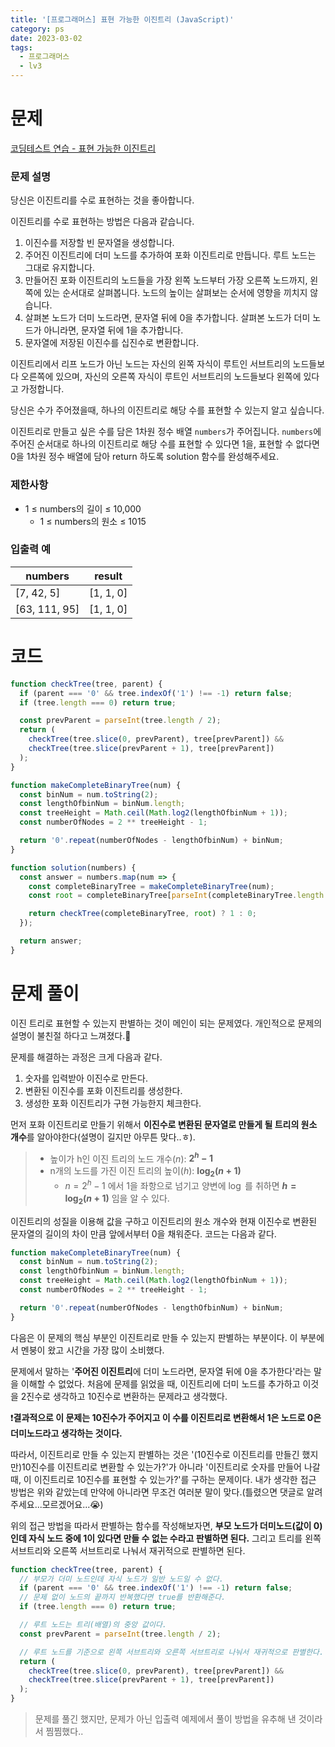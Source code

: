 ```yaml
---
title: '[프로그래머스] 표현 가능한 이진트리 (JavaScript)'
category: ps
date: 2023-03-02
tags:
  - 프로그래머스
  - lv3
---
```


# 문제

[코딩테스트 연습 - 표현 가능한 이진트리](https://school.programmers.co.kr/learn/courses/30/lessons/150367)

### 문제 설명

당신은 이진트리를 수로 표현하는 것을 좋아합니다.

이진트리를 수로 표현하는 방법은 다음과 같습니다.

1. 이진수를 저장할 빈 문자열을 생성합니다.
2. 주어진 이진트리에 더미 노드를 추가하여 포화 이진트리로 만듭니다. 루트 노드는 그대로 유지합니다.
3. 만들어진 포화 이진트리의 노드들을 가장 왼쪽 노드부터 가장 오른쪽 노드까지, 왼쪽에 있는 순서대로 살펴봅니다. 노드의 높이는 살펴보는 순서에 영향을 끼치지 않습니다.
4. 살펴본 노드가 더미 노드라면, 문자열 뒤에 0을 추가합니다. 살펴본 노드가 더미 노드가 아니라면, 문자열 뒤에 1을 추가합니다.
5. 문자열에 저장된 이진수를 십진수로 변환합니다.

이진트리에서 리프 노드가 아닌 노드는 자신의 왼쪽 자식이 루트인 서브트리의 노드들보다 오른쪽에 있으며, 자신의 오른쪽 자식이 루트인 서브트리의 노드들보다 왼쪽에 있다고 가정합니다.

당신은 수가 주어졌을때, 하나의 이진트리로 해당 수를 표현할 수 있는지 알고 싶습니다.

이진트리로 만들고 싶은 수를 담은 1차원 정수 배열 `numbers`가 주어집니다. `numbers`에 주어진 순서대로 하나의 이진트리로 해당 수를 표현할 수 있다면 1을, 표현할 수 없다면 0을 1차원 정수 배열에 담아 return 하도록 solution 함수를 완성해주세요.

### 제한사항

- 1 ≤ numbers의 길이 ≤ 10,000
  - 1 ≤ numbers의 원소 ≤ 1015

### 입출력 예

| numbers       | result    |
| ------------- | --------- |
| [7, 42, 5]    | [1, 1, 0] |
| [63, 111, 95] | [1, 1, 0] |

# 코드

```js
function checkTree(tree, parent) {
  if (parent === '0' && tree.indexOf('1') !== -1) return false;
  if (tree.length === 0) return true;

  const prevParent = parseInt(tree.length / 2);
  return (
    checkTree(tree.slice(0, prevParent), tree[prevParent]) &&
    checkTree(tree.slice(prevParent + 1), tree[prevParent])
  );
}

function makeCompleteBinaryTree(num) {
  const binNum = num.toString(2);
  const lengthOfbinNum = binNum.length;
  const treeHeight = Math.ceil(Math.log2(lengthOfbinNum + 1));
  const numberOfNodes = 2 ** treeHeight - 1;

  return '0'.repeat(numberOfNodes - lengthOfbinNum) + binNum;
}

function solution(numbers) {
  const answer = numbers.map(num => {
    const completeBinaryTree = makeCompleteBinaryTree(num);
    const root = completeBinaryTree[parseInt(completeBinaryTree.length / 2)];

    return checkTree(completeBinaryTree, root) ? 1 : 0;
  });

  return answer;
}
```

# 문제 풀이

이진 트리로 표현할 수 있는지 판별하는 것이 메인이 되는 문제였다. 개인적으로 문제의 설명이 불친절 하다고 느껴졌다.🥲

문제를 해결하는 과정은 크게 다음과 같다.

1. 숫자를 입력받아 이진수로 만든다.
2. 변환된 이진수를 포화 이진트리를 생성한다.
3. 생성한 포화 이진트리가 구현 가능한지 체크한다.

먼저 포화 이진트리로 만들기 위해서 **이진수로 변환된 문자열로 만들게 될 트리의 원소 개수**를 알아야한다(설명이 길지만 아무튼 맞다..ㅎ).

> - 높이가 h인 이진 트리의 노드 개수($n$): **$2^h - 1$**
> - n개의 노드를 가진 이진 트리의 높이($h$): **$\log_{2}(n + 1)$**
>   - $n = 2^h - 1$ 에서 1을 좌항으로 넘기고 양변에 $\log$ 를 취하면 **$h = \log_{2}(n + 1)$** 임을 알 수 있다.

이진트리의 성질을 이용해 값을 구하고 이진트리의 원소 개수와 현재 이진수로 변환된 문자열의 길이의 차이 만큼 앞에서부터 0을 채워준다. 코드는 다음과 같다.

```js
function makeCompleteBinaryTree(num) {
  const binNum = num.toString(2);
  const lengthOfbinNum = binNum.length;
  const treeHeight = Math.ceil(Math.log2(lengthOfbinNum + 1));
  const numberOfNodes = 2 ** treeHeight - 1;

  return '0'.repeat(numberOfNodes - lengthOfbinNum) + binNum;
}
```

다음은 이 문제의 핵심 부분인 이진트리로 만들 수 있는지 판별하는 부분이다. 이 부분에서 멘붕이 왔고 시간을 가장 많이 소비했다.

문제에서 말하는 '**주어진 이진트리**에 더미 노드라면, 문자열 뒤에 0을 추가한다'라는 말을 이해할 수 없었다. 처음에 문제를 읽었을 때, 이진트리에 더미 노드를 추가하고 이것을 2진수로 생각하고 10진수로 변환하는 문제라고 생각했다.

❗️**결과적으로 이 문제는 10진수가 주어지고 이 수를 이진트리로 변환해서 1은 노드로 0은 더미노드라고 생각하는 것이다.**

따라서, 이진트리로 만들 수 있는지 판별하는 것은 '(10진수로 이진트리를 만들긴 했지만)10진수를 이진트리로 변환할 수 있는가?'가 아니라 '이진트리로 숫자를 만들어 나갈 때, 이 이진트리로 10진수를 표현할 수 있는가?'를 구하는 문제이다. 내가 생각한 접근 방법은 위와 같았는데 만약에 아니라면 무조건 여러분 말이 맞다.(틀렸으면 댓글로 알려주세요...모르겠어요...😭)

위의 접근 방법을 따라서 판별하는 함수를 작성해보자면, **부모 노드가 더미노드(값이 0)인데 자식 노드 중에 1이 있다면 만들 수 없는 수라고 판별하면 된다.** 그리고 트리를 왼쪽 서브트리와 오른쪽 서브트리로 나눠서 재귀적으로 판별하면 된다.

```js
function checkTree(tree, parent) {
  // 부모가 더미 노드인데 자식 노드가 일반 노드일 수 없다.
  if (parent === '0' && tree.indexOf('1') !== -1) return false;
  // 문제 없이 노드의 끝까지 반복했다면 true를 반환해준다.
  if (tree.length === 0) return true;

  // 루트 노드는 트리(배열)의 중앙 값이다.
  const prevParent = parseInt(tree.length / 2);

  // 루트 노드를 기준으로 왼쪽 서브트리와 오른쪽 서브트리로 나눠서 재귀적으로 판별한다.
  return (
    checkTree(tree.slice(0, prevParent), tree[prevParent]) &&
    checkTree(tree.slice(prevParent + 1), tree[prevParent])
  );
}
```

> 문제를 풀긴 했지만, 문제가 아닌 입출력 예제에서 풀이 방법을 유추해 낸 것이라서 찜찜했다..
